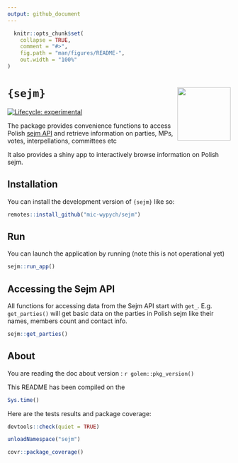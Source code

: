 ```yaml
---
output: github_document
---
```


<!-- README.md is generated from README.Rmd. Please edit that file -->

```r
  knitr::opts_chunk$set(
    collapse = TRUE,
    comment = "#>",
    fig.path = "man/figures/README-",
    out.width = "100%"
)
```

# `{sejm}` <img src="man/figures/logo.png" align="right" width="120" >

<!-- badges: start -->
[![Lifecycle: experimental](https://img.shields.io/badge/lifecycle-experimental-orange.svg)](https://lifecycle.r-lib.org/articles/stages.html#experimental)
<!-- badges: end -->

The package provides convenience functions to access Polish [sejm API](https://api.sejm.gov.pl/sejm.html) 
and retrieve information on parties, MPs, votes, interpellations, committees etc

It also provides a shiny app to interactively browse information on Polish sejm.

## Installation

You can install the development version of `{sejm}` like so:

```r
remotes::install_github("mic-wypych/sejm")
```

## Run

You can launch the application by running (note this is not operational yet)

```r
sejm::run_app() 
```

## Accessing the Sejm API

All functions for accessing data from the Sejm API start with `get_`. E.g. `get_parties()`
will get basic data on the parties in Polish sejm like their names, members count and contact info.

```r
sejm::get_parties()
```

## About

You are reading the doc about version : `r golem::pkg_version()`

This README has been compiled on the

```r
Sys.time()
```

Here are the tests results and package coverage:

```r
devtools::check(quiet = TRUE)
```

```r
unloadNamespace("sejm")
```

```r
covr::package_coverage()
```
